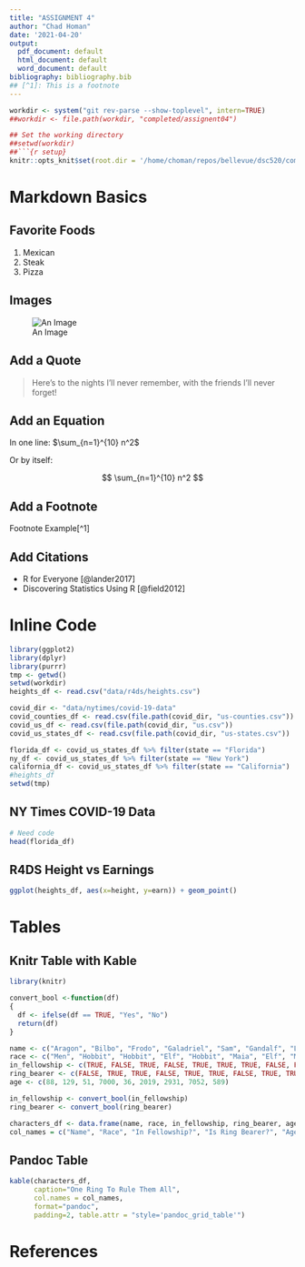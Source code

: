 ```yaml
---
title: "ASSIGNMENT 4"
author: "Chad Homan"
date: '2021-04-20'
output:
  pdf_document: default
  html_document: default
  word_document: default
bibliography: bibliography.bib
## [^1]: This is a footnote
---
```


```r
workdir <- system("git rev-parse --show-toplevel", intern=TRUE)
##workdir <- file.path(workdir, "completed/assignent04")

## Set the working directory
##setwd(workdir)
##```{r setup}
knitr::opts_knit$set(root.dir = '/home/choman/repos/bellevue/dsc520/completed/assignment04')
```

# Markdown Basics

## Favorite Foods

1. Mexican
2. Steak 
3. Pizza

## Images

![An Image](plots/10-all-cases-log.png){width=25%, height=25%, align=center}

## Add a Quote

> Here's to the nights I'll never remember,
> with the friends I'll never forget!

## Add an Equation

In one line: $\sum_{n=1}^{10} n^2$

Or by itself:

$$
\sum_{n=1}^{10} n^2
$$

## Add a Footnote

Footnote Example[^1]

## Add Citations

* R for Everyone [@lander2017]
* Discovering Statistics Using R [@field2012]

# Inline Code
```r
library(ggplot2)
library(dplyr)
library(purrr)
tmp <- getwd()
setwd(workdir)
heights_df <- read.csv("data/r4ds/heights.csv")

covid_dir <- "data/nytimes/covid-19-data"
covid_counties_df <- read.csv(file.path(covid_dir, "us-counties.csv")) 
covid_us_df <- read.csv(file.path(covid_dir, "us.csv"))
covid_us_states_df <- read.csv(file.path(covid_dir, "us-states.csv"))

florida_df <- covid_us_states_df %>% filter(state == "Florida")
ny_df <- covid_us_states_df %>% filter(state == "New York")
california_df <- covid_us_states_df %>% filter(state == "California")
#heights_df
setwd(tmp)
```

## NY Times COVID-19 Data
```r
# Need code
head(florida_df)
```

## R4DS Height vs Earnings
```r
ggplot(heights_df, aes(x=height, y=earn)) + geom_point()
```

# Tables

## Knitr Table with Kable
```r
library(knitr)

convert_bool <-function(df)
{
  df <- ifelse(df == TRUE, "Yes", "No")
  return(df)
}

name <- c("Aragon", "Bilbo", "Frodo", "Galadriel", "Sam", "Gandalf", "Legolas", "Sauron", "Gollum")
race <- c("Men", "Hobbit", "Hobbit", "Elf", "Hobbit", "Maia", "Elf", "Maia", "Hobbit")
in_fellowship <- c(TRUE, FALSE, TRUE, FALSE, TRUE, TRUE, TRUE, FALSE, FALSE)
ring_bearer <- c(FALSE, TRUE, TRUE, FALSE, TRUE, TRUE, FALSE, TRUE, TRUE)
age <- c(88, 129, 51, 7000, 36, 2019, 2931, 7052, 589)

in_fellowship <- convert_bool(in_fellowship)
ring_bearer <- convert_bool(ring_bearer)

characters_df <- data.frame(name, race, in_fellowship, ring_bearer, age)
col_names = c("Name", "Race", "In Fellowship?", "Is Ring Bearer?", "Age")
```
## Pandoc Table
```r
kable(characters_df, 
      caption="One Ring To Rule Them All",
      col.names = col_names,
      format="pandoc",
      padding=2, table.attr = "style='pandoc_grid_table'")
```

# References

<div id="refs"></div>

